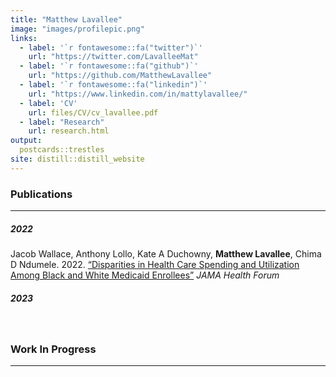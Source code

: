 ```yaml
---
title: "Matthew Lavallee"
image: "images/profilepic.png"
links:
  - label: '`r fontawesome::fa("twitter")`'
    url: "https://twitter.com/LavalleeMat"
  - label: '`r fontawesome::fa("github")`'
    url: "https://github.com/MatthewLavallee"
  - label: '`r fontawesome::fa("linkedin")`'
    url: "https://www.linkedin.com/in/mattylavallee/"
  - label: 'CV'
    url: files/CV/cv_lavallee.pdf
  - label: "Research"
    url: research.html
output: 
  postcards::trestles
site: distill::distill_website
---
```


### Publications

---

##### 2022

Jacob Wallace, Anthony Lollo, Kate A Duchowny, **Matthew Lavallee**, Chima D Ndumele. 2022. ["Disparities in Health Care Spending and Utilization Among Black and White Medicaid Enrollees"](./files/publications/wallace.pdf) *JAMA Health Forum* <br>

##### 2023

<br>

### Work In Progress

--- 


